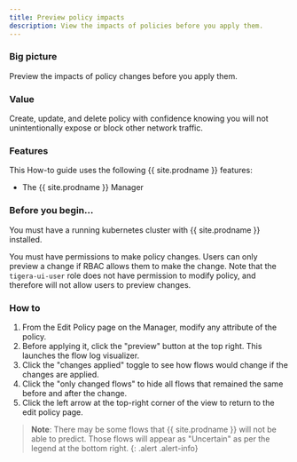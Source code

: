 ```yaml
---
title: Preview policy impacts
description: View the impacts of policies before you apply them. 
---
```


### Big picture

Preview the impacts of policy changes before you apply them.

### Value

Create, update, and delete policy with confidence knowing you will not unintentionally expose or block other network traffic.

### Features

This How-to guide uses the following {{ site.prodname }} features:

- The {{ site.prodname }} Manager

### Before you begin...

You must have a running kubernetes cluster with {{ site.prodname }} installed.

You must have permissions to make policy changes. Users can only preview a change if RBAC allows them to make the change. Note that the `tigera-ui-user` role does not have permission to modify policy, and therefore will not allow users to preview changes.

### How to

1. From the Edit Policy page on the Manager, modify any attribute of the policy. 
1. Before applying it, click the "preview" button at the top right. 
   This launches the flow log visualizer.
1. Click the "changes applied" toggle to see how flows would change if the changes are applied.
1. Click the "only changed flows" to hide all flows that remained the same before and after the change.
1. Click the left arrow at the top-right corner of the view to return to the edit policy page.

>**Note**: There may be some flows that {{ site.prodname }} will not be able to predict. Those flows will appear as "Uncertain" as per the legend at the bottom right.
{: .alert .alert-info}
